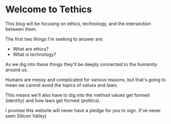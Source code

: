 # Welcome to Tethics

This blog will be focusing on ethics, technology, and the intersection between them.

The first two things I'm seeking to answer are:

* What are ethics?
* What is technology?

As we dig into these things they'll be deeply connected to the *humanity* around us.

Humans are messy and complicated for various reasons, but that's going to mean we cannot avoid the topics of *values* and *laws*.

This means we'll also have to dig into the method values get formed (identity) and how laws get formed (politics).

I promise this website will never have a pledge for you to sign. (I've never seen Silicon Valley)
